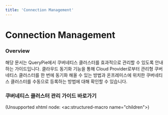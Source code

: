 ```yaml
---
title: 'Connection Management'
---
```


# Connection Management

### Overview

해당 문서는 QueryPie에서 쿠버네티스 클러스터를 효과적으로 관리할 수 있도록 안내하는 가이드입니다. 클라우드 동기화 기능을 통해 Cloud Provider로부터 관리형 쿠버네티스 클러스터를 한 번에 동기화 해올 수 있는 방법과 온프레미스에 위치한 쿠버네티스 클러스터를 수동으로 등록하는 방법에 대해 확인할 수 있습니다.


### 쿠버네티스 클러스터 관리 가이드 바로가기

(Unsupported xhtml node: &lt;ac:structured-macro name="children"&gt;)
